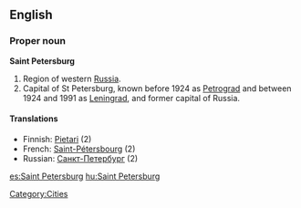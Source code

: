 ==English==

===Proper noun===
'''Saint Petersburg'''

#Region of western [[Russia]].
#Capital of St Petersburg, known before 1924 as [[Petrograd]] and between 1924 and 1991 as [[Leningrad]], and former capital of Russia.

====Translations====
*Finnish: [[Pietari]] (2)
*French: [[Saint-Pétersbourg]] (2)
*Russian: [[Санкт-Петербург]] (2)

[[Category:Cities]]

[[es:Saint Petersburg]]
[[hu:Saint Petersburg]]